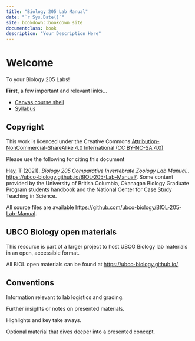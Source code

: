 ```yaml
--- 
title: "Biology 205 Lab Manual"
date: "`r Sys.Date()`"
site: bookdown::bookdown_site
documentclass: book
description: "Your Description Here"
---
```


# Welcome {-}

To your Biology 205 Labs!

**First**, a few important and relevant links...

* [Canvas course shell](https://canvas.ubc.ca/courses/113910)
* [Syllabus](https://canvas.ubc.ca/courses/113910/files/21718741?module_item_id=4662232) 

## Copyright {-}

This work is licenced under the Creative Commons [Attribution-NonCommercial-ShareAlike 4.0 International (CC BY-NC-SA 4.0)](https://creativecommons.org/licenses/by-nc-sa/4.0/)

Please use the following for citing this document

Hay, T (2021). *Biology 205 Comparative Invertebrate Zoology Lab Manual.*. [https://ubco-biology.github.io/BIOL-205-Lab-Manual/](https://ubco-biology.github.io/BIOL-205-Lab-Manual/). Some content provided by the University of British Columbia, Okanagan Biology Graduate Program students handbook and the National Center for Case Study Teaching in Science.

All source files are available [https://github.com/ubco-biology/BIOL-205-Lab-Manual](https://github.com/ubco-biology/BIOL-205-Lab-Manual).

## UBCO Biology open materials {-}

This resource is part of a larger project to host UBCO Biology lab materials in an open, accessible format.

All BIOL open materials can be found at [https://ubco-biology.github.io/](https://ubco-biology.github.io/)

## Conventions {-}

<div class = "flag">
Information relevant to lab logistics and grading.
</div>

<div class = "note">
Further insights or notes on presented materials.
</div>

<div class = "takeAway">
Highlights and key take aways.
</div>

<div class = "advanced">
Optional material that dives deeper into a presented concept.
</div>

